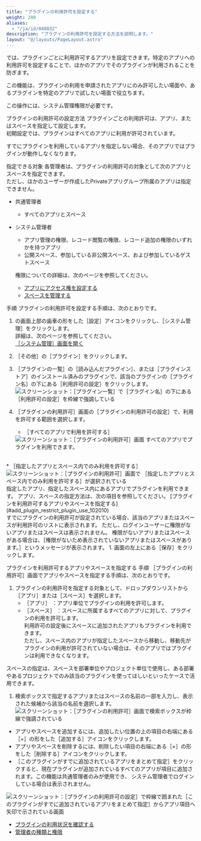 ```yaml
---
title: "プラグインの利用許可を設定する"
weight: 200
aliases:
  - "/ja/id/040832"
description: "プラグインの利用許可を設定する方法を説明します。"
layout: "@/layouts/PageLayout.astro"
---
```




<Kintone />では、プラグインごとに利用許可するアプリを設定できます。特定のアプリへの利用許可を設定することで、ほかのアプリでそのプラグインが利用されることを防ぎます。  

この機能は、プラグインの利用を申請されたアプリにのみ許可したい場面や、あるプラグインを特定のアプリで試したい場面で役立ちます。  

この操作には、<Kintone />システム管理権限が必要です。  

<Heading id="add_plugin_restrict_plugin_use_10">プラグインの利用許可の設定方法</Heading>
プラグインごとの利用許可は、アプリ、またはスペースを指定して設定します。  
初期設定では、プラグインはすべてのアプリに利用が許可されています。  
  <Warning>

すでにプラグインを利用しているアプリを指定しない場合、そのアプリではプラグインが動作しなくなります。

  </Warning>

<Heading level={3} id="add_plugin_restrict_plugin_use_1010">指定できる対象</Heading>
各管理者は、プラグインの利用許可の対象として次のアプリとスペースを指定できます。  
ただし、ほかのユーザーが作成したPrivateアプリグループ所属のアプリは指定できません。

* <Slash />共通管理者
  * すべてのアプリとスペース

* <Kintone />システム管理者
  * アプリ管理の権限、レコード閲覧の権限、レコード追加の権限のいずれかを持つアプリ
  * 公開スペース、参加している非公開スペース、および参加しているゲストスペース  

  権限についての詳細は、次のページを参照してください。  
  * [アプリにアクセス権を設定する](/k/ja/id/040589.html)  
  * [スペースを管理する](/k/ja/id/04073.html)

<Heading level={3} id="add_plugin_restrict_plugin_use_1020">手順</Heading>
プラグインの利用許可を設定する手順は、次のとおりです。  

1. <Kintone />の画面上部の歯車の形をした<Wovn>［設定］</Wovn>アイコンをクリックし、<Wovn>［<Kintone />システム管理］</Wovn>をクリックします。  
詳細は、次のページを参照してください。  
  [［<Kintone />システム管理］画面を開く](/k/ja/id/04046.html)

1. <Wovn>［その他］</Wovn>の<Wovn>［プラグイン］</Wovn>をクリックします。  

1. <Wovn>［プラグインの一覧］</Wovn>の<Wovn>［読み込んだプラグイン］</Wovn>、または<Wovn>［プラグインストア］</Wovn>のインストール済みのプラグインで、該当のプラグインの<Wovn>［プラグイン名］</Wovn>の下にある<Wovn>［利用許可の設定］</Wovn>をクリックします。
   <Img src="/k/kintone/img-ja/restrict_plugin_use_01.png" alt="スクリーンショット：［プラグイン一覧］で［プラグイン名］の下にある［利用許可の設定］を枠線で強調している" />

1. <Wovn>［プラグインの利用許可］</Wovn>画面の<Wovn>［プラグインの利用許可の設定］</Wovn>で、利用を許可する範囲を選択します。  
    * <Wovn>［すべてのアプリで利用を許可する］</Wovn>  
   <Img src="/k/kintone/img-ja/restrict_plugin_use_02.png" alt="スクリーンショット：［プラグインの利用許可］画面" />  
   すべてのアプリでプラグインを利用できます。  
 <br />
    * <Wovn>［指定したアプリとスペース内でのみ利用を許可する］</Wovn>

   <Img src="/k/kintone/img-ja/restrict_plugin_use_03.png" alt="スクリーンショット：［プラグインの利用許可］画面で ［指定したアプリとスペース内でのみ利用を許可する］が選択されている" />  
   指定したアプリ、指定したスペース内にあるアプリでプラグインを利用できます。  
   アプリ、スペースの指定方法は、次の項目を参照してください。  
   [プラグインを利用許可するアプリやスペースを指定する](#add_plugin_restrict_plugin_use_102010)  
  <br />
   すでにプラグインの利用許可が設定されている場合、該当のアプリまたはスペースが利用許可のリストに表示されます。  
   ただし、ログインユーザーに権限がないアプリまたはスペースは表示されません。  
   権限がないアプリまたはスペースがある場合は、<Wovn>［権限がないため表示されていないアプリまたはスペースがあります。］</Wovn>というメッセージが表示されます。
1. 画面の左上にある<Wovn>［保存］</Wovn>をクリックします。

<Heading level={4} id="add_plugin_restrict_plugin_use_102010">プラグインを利用許可するアプリやスペースを指定する</Heading>
<Heading level={5} id="add_plugin_restrict_plugin_use_10201010">手順</Heading>
<Wovn>［プラグインの利用許可］</Wovn>画面でアプリやスペースを指定する手順は、次のとおりです。  

1. プラグインの利用許可を指定する対象として、ドロップダウンリストから<Wovn>［アプリ］</Wovn>または<Wovn>［スペース］</Wovn>を選択します。  
   * <Wovn>［アプリ］</Wovn> ：アプリ単位でプラグインの利用を許可します。  
   * <Wovn>［スペース］</Wovn> ：スペースに所属するすべてのアプリに対して、プラグインの利用を許可します。  
     利用許可の設定後にスペースに追加されたアプリもプラグインを利用できます。  
     ただし、スペース内のアプリが指定したスペースから移動し、移動先がプラグインの利用が許可されていない場合は、そのアプリではプラグインは利用できなくなります。  
  <Hint>

  スペースの指定は、スペースを部署単位やプロジェクト単位で使用し、ある部署やあるプロジェクトでのみ該当のプラグインを使ってほしいといったケースで活用できます。  

 </Hint>

1. 検索ボックスで指定するアプリまたはスペースの名前の一部を入力し、表示された候補から該当の名前を選択します。  
   <Img src="/k/kintone/img-ja/restrict_plugin_use_05.png" alt="スクリーンショット：［プラグインの利用許可］画面で検索ボックスが枠線で強調されている" />
  <Note>

   * アプリやスペースを追加するには、追加したい位置の上の項目の右端にある<Wovn>［+］</Wovn>の形をした<Wovn>［追加する］</Wovn>アイコンをクリックします。  
   * アプリやスペースを削除するには、削除したい項目の右端にある<Wovn>［×］</Wovn>の形をした<Wovn>［削除する］</Wovn>アイコンをクリックします。  
   * <Wovn>［このプラグインがすでに追加されているアプリをまとめて指定］</Wovn>をクリックすると、現在プラグインが追加されているすべてのアプリが項目に追加されます。この機能は<Slash />共通管理者のみが使用でき、 <Kintone />システム管理者でログインしている場合は表示されません。  
   <Img src="/k/kintone/img-ja/restrict_plugin_use_04.png" alt="スクリーンショット：［プラグインの利用許可の設定］で枠線で囲まれた［このプラグインがすでに追加されているアプリをまとめて指定］からアプリ項目へ矢印で示されている画面" />  
 
 </Note>

<Reference>

* [プラグインの利用状況を確認する](/k/ja/id/0405.html)
* [管理者の種類と権限](/k/ja/id/04058.html)

</Reference>

